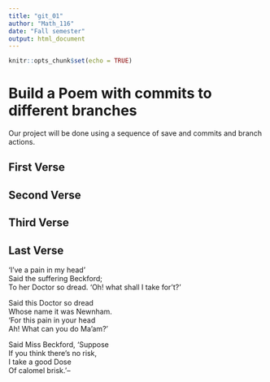 ```yaml
---
title: "git_01"
author: "Math_116"
date: "Fall semester"
output: html_document
---
```


```r
knitr::opts_chunk$set(echo = TRUE)
```
# Build a Poem with commits to different branches
Our project will be done using a sequence of save and commits and branch actions.
<!-- Do not modify or change any text in "!--" bracketed areas such as this --- these are instructions to
you, if you change any of this the git program will notice it and compromise your git merging strategy !-->

## First Verse 
<!--Put the first five lines of a poem by Lewis Carrol in this section!-->

## Second Verse
<!--Put the first five lines of a poem by Robert Frost here!-->

## Third Verse
<!--Put the first two verses of The Walrus and the Carpenter here!-->

## Last Verse
<!--Put a short poem of your choice 8-20 lines,here!-->
'I've a pain in my head'  
Said the suffering Beckford;  
To her Doctor so dread.
'Oh! what shall I take for't?'  

Said this Doctor so dread  
Whose name it was Newnham.  
'For this pain in your head  
Ah! What can you do Ma'am?'  

Said Miss Beckford, 'Suppose  
If you think there's no risk,  
I take a good Dose  
Of calomel brisk.'-- 